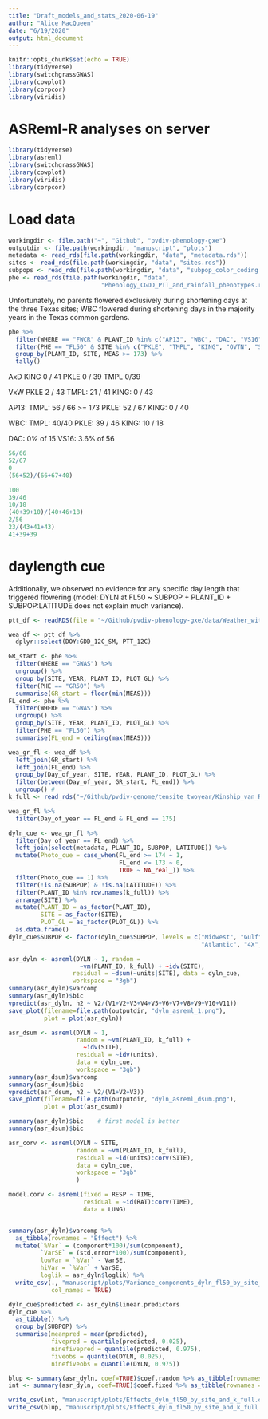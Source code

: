 ```yaml
---
title: "Draft_models_and_stats_2020-06-19"
author: "Alice MacQueen"
date: "6/19/2020"
output: html_document
---
```


```r
knitr::opts_chunk$set(echo = TRUE)
library(tidyverse)
library(switchgrassGWAS)
library(cowplot)
library(corpcor)
library(viridis)
```

# ASReml-R analyses on server

```r
library(tidyverse)
library(asreml)
library(switchgrassGWAS)
library(cowplot)
library(viridis)
library(corpcor)
```

# Load data

```r
workingdir <- file.path("~", "Github", "pvdiv-phenology-gxe")
outputdir <- file.path(workingdir, "manuscript", "plots")
metadata <- read_rds(file.path(workingdir, "data", "metadata.rds"))
sites <- read_rds(file.path(workingdir, "data", "sites.rds"))
subpops <- read_rds(file.path(workingdir, "data", "subpop_color_coding.rds"))
phe <- read_rds(file.path(workingdir, "data",
                          "Phenology_CGDD_PTT_and_rainfall_phenotypes.rds"))
```


Unfortunately, no parents flowered exclusively during shortening days at the three Texas sites; WBC flowered during shortening days in the majority years in the Texas common gardens.
```r
phe %>%
  filter(WHERE == "FWCR" & PLANT_ID %in% c("AP13", "WBC", "DAC", "VS16", "VxW", "AxD")) %>%
  filter(PHE == "FL50" & SITE %in% c("PKLE", "TMPL", "KING", "OVTN", "STIL")) %>%
  group_by(PLANT_ID, SITE, MEAS >= 173) %>%
  tally() 
```
AxD KING 0 / 41
PKLE 0 / 39
TMPL 0/39

VxW 
PKLE 2 / 43
TMPL: 21 / 41
KING: 0 / 43

AP13:
TMPL: 56 / 66 >= 173
PKLE: 52 / 67 
KING: 0 / 40

WBC: 
TMPL: 40/40
PKLE: 39 / 46
KING: 10 / 18

DAC: 0% of 15
VS16: 3.6% of 56

```r
56/66
52/67
0
(56+52)/(66+67+40)

100
39/46
10/18
(40+39+10)/(40+46+18)
2/56
23/(43+41+43)
41+39+39
```

# daylength cue

Additionally, we observed no evidence for any specific day length that triggered flowering (model: DYLN at FL50 ~ SUBPOP + PLANT_ID + SUBPOP:LATITUDE does not explain much variance). 
```r
ptt_df <- readRDS(file = "~/Github/pvdiv-phenology-gxe/data/Weather_with_PTT_2019.rds")

wea_df <- ptt_df %>%
  dplyr::select(DOY:GDD_12C_SM, PTT_12C)

GR_start <- phe %>% 
  filter(WHERE == "GWAS") %>%
  ungroup() %>%
  group_by(SITE, YEAR, PLANT_ID, PLOT_GL) %>%
  filter(PHE == "GR50") %>%
  summarise(GR_start = floor(min(MEAS)))
FL_end <- phe %>% 
  filter(WHERE == "GWAS") %>%
  ungroup() %>%
  group_by(SITE, YEAR, PLANT_ID, PLOT_GL) %>%
  filter(PHE == "FL50") %>%
  summarise(FL_end = ceiling(max(MEAS)))

wea_gr_fl <- wea_df %>%
  left_join(GR_start) %>%
  left_join(FL_end) %>%
  group_by(Day_of_year, SITE, YEAR, PLANT_ID, PLOT_GL) %>%
  filter(between(Day_of_year, GR_start, FL_end)) %>% 
  ungroup() #
k_full <- read_rds("~/Github/pvdiv-genome/tensite_twoyear/Kinship_van_Raden_630_individuals_SNPs_r2_20percent.rds")

wea_gr_fl %>%
  filter(Day_of_year == FL_end & FL_end == 175)
```

```r
dyln_cue <- wea_gr_fl %>%
  filter(Day_of_year == FL_end) %>%
  left_join(select(metadata, PLANT_ID, SUBPOP, LATITUDE)) %>%
  mutate(Photo_cue = case_when(FL_end >= 174 ~ 1,
                               FL_end <= 173 ~ 0,
                               TRUE ~ NA_real_)) %>%
  filter(Photo_cue == 1) %>%
  filter(!is.na(SUBPOP) & !is.na(LATITUDE)) %>%
  filter(PLANT_ID %in% row.names(k_full)) %>%
  arrange(SITE) %>%
  mutate(PLANT_ID = as_factor(PLANT_ID),
         SITE = as_factor(SITE),
         PLOT_GL = as_factor(PLOT_GL)) %>%
  as.data.frame()
dyln_cue$SUBPOP <- factor(dyln_cue$SUBPOP, levels = c("Midwest", "Gulf",
                                                      "Atlantic", "4X", "8X"))

asr_dyln <- asreml(DYLN ~ 1, random = 
                    ~vm(PLANT_ID, k_full) + ~idv(SITE),
                  residual = ~dsum(~units|SITE), data = dyln_cue, 
                  workspace = "3gb")
summary(asr_dyln)$varcomp
summary(asr_dyln)$bic
vpredict(asr_dyln, h2 ~ V2/(V1+V2+V3+V4+V5+V6+V7+V8+V9+V10+V11))
save_plot(filename=file.path(outputdir, "dyln_asreml_1.png"), 
          plot = plot(asr_dyln))

asr_dsum <- asreml(DYLN ~ 1,
                   random = ~vm(PLANT_ID, k_full) +
                     ~idv(SITE),
                   residual = ~idv(units),
                   data = dyln_cue, 
                   workspace = "3gb")
summary(asr_dsum)$varcomp
summary(asr_dsum)$bic
vpredict(asr_dsum, h2 ~ V2/(V1+V2+V3))
save_plot(filename=file.path(outputdir, "dyln_asreml_dsum.png"), 
          plot = plot(asr_dsum))

summary(asr_dyln)$bic    # first model is better
summary(asr_dsum)$bic

asr_corv <- asreml(DYLN ~ SITE,
                   random = ~vm(PLANT_ID, k_full),
                   residual = ~id(units):corv(SITE),
                   data = dyln_cue,
                   workspace = "3gb"
                   )

model.corv <- asreml(fixed = RESP ~ TIME,
                     residual = ~id(RAT):corv(TIME),
                     data = LUNG)


summary(asr_dyln)$varcomp %>%
  as_tibble(rownames = "Effect") %>%
  mutate(`%Var` = (component*100)/sum(component),
         `VarSE` = (std.error*100)/sum(component),
         lowVar = `%Var` - VarSE,
         hiVar = `%Var` + VarSE,
         loglik = asr_dyln$loglik) %>%
  write_csv(., "manuscript/plots/Variance_components_dyln_fl50_by_site_and_k_full.csv",
            col_names = TRUE)

dyln_cue$predicted <- asr_dyln$linear.predictors
dyln_cue %>% 
  as_tibble() %>%
  group_by(SUBPOP) %>%
  summarise(meanpred = mean(predicted),
            fivepred = quantile(predicted, 0.025),
            ninefivepred = quantile(predicted, 0.975),
            fiveobs = quantile(DYLN, 0.025),
            ninefiveobs = quantile(DYLN, 0.975))

blup <- summary(asr_dyln, coef=TRUE)$coef.random %>% as_tibble(rownames = "Effect")
int <- summary(asr_dyln, coef=TRUE)$coef.fixed %>% as_tibble(rownames = "Effect") %>% rename(std.error = `std error`)

write_csv(int, "manuscript/plots/Effects_dyln_fl50_by_site_and_k_full.csv", col_names = TRUE)
write_csv(blup, "manuscript/plots/Effects_dyln_fl50_by_site_and_k_full.csv", col_names = TRUE, append = TRUE)
```
